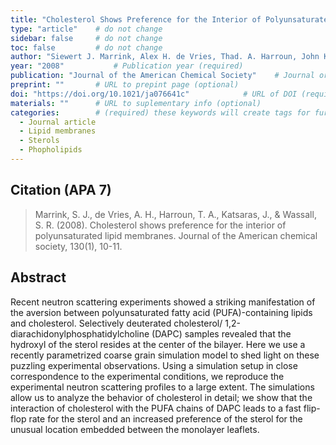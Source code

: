 ```yaml
---
title: "Cholesterol Shows Preference for the Interior of Polyunsaturated Lipid Membranes"          # Paper title (required)
type: "article"    # do not change
sidebar: false     # do not change
toc: false         # do not change
author: "Siewert J. Marrink, Alex H. de Vries, Thad. A. Harroun, John Katsaras, and Stephen R. Wassall"         # Paper authors (required)
year: "2008"           # Publication year (required)
publication: "Journal of the American Chemical Society"    # Journal or similar (required)
preprint: ""       # URL to prepint page (optional)  
doi: "https://doi.org/10.1021/ja076641c"            # URL of DOI (required)  
materials: ""      # URL to suplementary info (optional)
categories:        # (required) these keywords will create tags for further filtering. 
  - Journal article
  - Lipid membranes
  - Sterols
  - Phopholipids
---
```


<!-- 
The info below is just an example. 

Both fields are required and they have to be replaced with the respective info for each paper. 

Please notice the `> ` symbol before the citation, it gives it additional styling.  
-->

## Citation (APA 7)      

> Marrink, S. J., de Vries, A. H., Harroun, T. A., Katsaras, J., & Wassall, S. R. (2008). Cholesterol shows preference for the interior of polyunsaturated lipid membranes. Journal of the American chemical society, 130(1), 10-11.

## Abstract

Recent neutron scattering experiments showed a striking manifestation of the aversion between polyunsaturated fatty acid (PUFA)-containing lipids and cholesterol. Selectively deuterated cholesterol/ 1,2-diarachidonylphosphatidylcholine (DAPC) samples revealed that the hydroxyl of the sterol resides at the center of the bilayer. Here we use a recently parametrized coarse grain simulation model to shed light on these puzzling experimental observations. Using a simulation setup in close correspondence to the experimental conditions, we reproduce the experimental neutron scattering profiles to a large extent. The simulations allow us to analyze the behavior of cholesterol in detail; we show that the interaction of cholesterol with the PUFA chains of DAPC leads to a fast flip-flop rate for the sterol and an increased preference of the sterol for the unusual location embedded between the monolayer leaflets.
